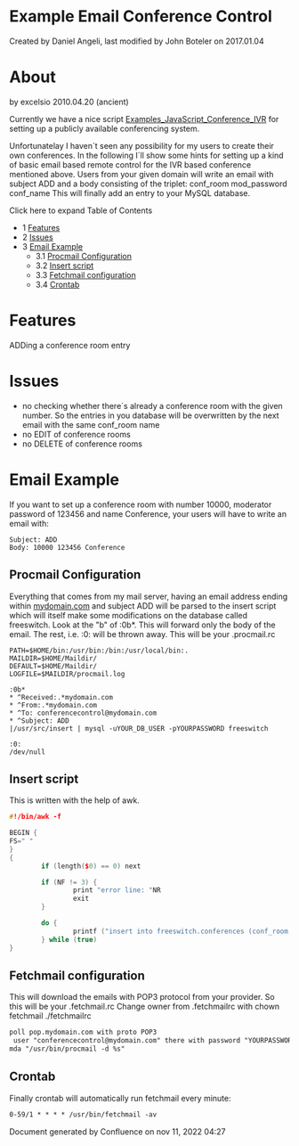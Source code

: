 
# Example Email Conference Control 

 Created by  Daniel Angeli, last modified by  John Boteler on 2017.01.04

# About

by excelsio 2010.04.20 (ancient)

Currently we have a nice script [Examples\_JavaScript\_Conference\_IVR](JavaScript-Conference-IVR_7144056.mdx#about) for setting up a publicly available conferencing system.

Unfortunatelay I haven´t seen any possibility for my users to create their own conferences. In the following I´ll show some hints for setting up a kind of basic email based remote control for the IVR based conference mentioned above. Users from your given domain will write an email with subject ADD and a body consisting of the triplet: conf\_room mod\_password conf\_name This will finally add an entry to your MySQL database.

Click here to expand Table of Contents

* 1 [Features](#-freeswitch--example-email-conference-control-)
* 2 [Issues](#-freeswitch--example-email-conference-control-)
* 3 [Email Example](#-freeswitch--example-email-conference-control-)  
   * 3.1 [Procmail Configuration](#procmail-configuration)  
   * 3.2 [Insert script](#-freeswitch--example-email-conference-control-)  
   * 3.3 [Fetchmail configuration](#fetchmail-configuration)  
   * 3.4 [Crontab](#-freeswitch--example-email-conference-control-)

# Features

ADDing a conference room entry

# Issues

* no checking whether there´s already a conference room with the given number. So the entries in you database will be overwritten by the next email with the same conf\_room name
* no EDIT of conference rooms
* no DELETE of conference rooms

# Email Example

If you want to set up a conference room with number 10000, moderator password of 123456 and name Conference, your users will have to write an email with:

```text
Subject: ADD
Body: 10000 123456 Conference
```

## Procmail Configuration

Everything that comes from my mail server, having an email address ending within [mydomain.com](http://mydomain.com) and subject ADD will be parsed to the insert script which will itself make some modifications on the database called freeswitch. Look at the "b" of :0b\*. This will forward only the body of the email. The rest, i.e. :0: will be thrown away. This will be your .procmail.rc

```text
PATH=$HOME/bin:/usr/bin:/bin:/usr/local/bin:.
MAILDIR=$HOME/Maildir/
DEFAULT=$HOME/Maildir/
LOGFILE=$MAILDIR/procmail.log

:0b*
* ^Received:.*mydomain.com
* ^From:.*mydomain.com
* ^To: conferencecontrol@mydomain.com
* ^Subject: ADD
|/usr/src/insert | mysql -uYOUR_DB_USER -pYOURPASSWORD freeswitch

:0:
/dev/null
```

## Insert script

This is written with the help of awk.

```cpp
#!/bin/awk -f

BEGIN {
FS=" "
}
{
        if (length($0) == 0) next

        if (NF != 3) {
                print "error line: "NR
                exit
        }

        do {
                printf ("insert into freeswitch.conferences (conf_room, mod_password, conf_name) VALUES (" $1 ", " $2 ", " $3 ")\n");
        } while (true)
}
```

## Fetchmail configuration

This will download the emails with POP3 protocol from your provider. So this will be your .fetchmail.rc Change owner from .fetchmailrc with chown fetchmail ./fetchmailrc

```xml
poll pop.mydomain.com with proto POP3
 user "conferencecontrol@mydomain.com" there with password "YOURPASSWORD is "YOURLOCALUSERWITHTHE.configFILES" here
mda "/usr/bin/procmail -d %s"
```

  
## Crontab

Finally crontab will automatically run fetchmail every minute:

```xml
0-59/1 * * * * /usr/bin/fetchmail -av
```

  
Document generated by Confluence on nov 11, 2022 04:27
